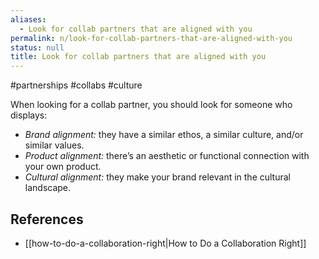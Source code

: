```yaml
---
aliases:
  - Look for collab partners that are aligned with you
permalink: n/look-for-collab-partners-that-are-aligned-with-you
status: null
title: Look for collab partners that are aligned with you
---
```

#partnerships #collabs #culture

When looking for a collab partner, you should look for someone who displays:

- _Brand alignment:_ they have a similar ethos, a similar culture, and/or similar values.
- _Product alignment:_ there’s an aesthetic or functional connection with your own product.
- _Cultural alignment:_ they make your brand relevant in the cultural landscape.

## References

- [[how-to-do-a-collaboration-right|How to Do a Collaboration Right]]
